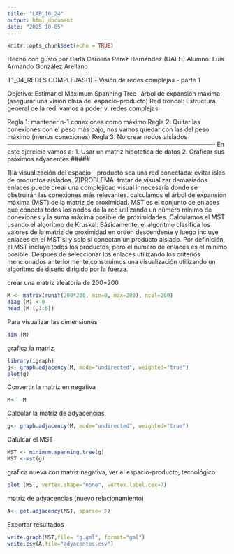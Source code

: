 ```yaml
---
title: "LAB_10_24"
output: html_document
date: "2025-10-05"
---
```


```r
knitr::opts_chunk$set(echo = TRUE)
```

Hecho con gusto por Carla Carolina Pérez Hernández (UAEH)
Alumno: Luis Armando González Arellano

T1_04_REDES COMPLEJAS(1) - Visión de redes complejas - parte 1

Objetivo: Estimar el Maximum Spanning Tree -árbol de expansión máxima- (asegurar una visión clara del espacio-producto)
Red troncal: Estructura general de la red: vamos a poder v. redes complejas

Regla 1: mantener n-1 conexiones como máximo
Regla 2: Quitar las conexiones con el peso más bajo, nos vamos quedar con las del peso máximo (menos conexiones)
Regla 3: No crear nodos aislados
 ------------------------------------------------------------------------------------------------------
En este ejercicio vamos a:
1. Usar un matriz hipotetica de datos
2. Graficar sus próximos adyacentes
#####

1)la visualización del espacio - producto sea una red conectada: evitar islas de productos aislados. 
2)PROBLEMA: tratar de visualizar demasiados enlaces puede crear una complejidad visual innecesaria donde se obstruirán las conexiones más relevantes.
calculamos el árbol de expansión máxima (MST) de la matriz de proximidad. 
MST es el conjunto de enlaces que conecta todos los nodos de la red utilizando un número mínimo de conexiones y la suma máxima posible de proximidades. 
Calculamos el MST usando el algoritmo de Kruskal: Básicamente, el algoritmo clasifica los valores de la matriz de proximidad en orden descendente y luego incluye enlaces en el MST si y solo si conectan un producto aislado. 
Por definición, el MST incluye todos los productos, pero el número de enlaces es el mínimo posible.
Después de seleccionar los enlaces utilizando los criterios mencionados anteriormente,construimos una visualización utilizando un algoritmo de diseño dirigido por la fuerza. 


crear una matriz aleatoria de 200*200
```r
M <- matrix(runif(200*200, min=0, max=200), ncol=200)
diag (M) <-0
head (M [,1:6])

```
Para visualizar las dimensiones 
```r
dim (M)
```
grafica la matriz
```r
library(igraph)
g<- graph.adjacency(M, mode="undirected", weighted="true")
plot(g)
```
Convertir la matriz en negativa 
```r
M<- -M
```
Calcular la matriz de adyacencias 
```r
g<- graph.adjacency(M, mode="undirected", weighted="true")

```
Calulcar el MST
```r
MST <- minimum.spanning.tree(g)
MST <-mst(g)
```
grafica nueva con matriz negativa, ver el espacio-producto, tecnológico 
```r
plot (MST, vertex.shape="none", vertex.label.cex=7)

```
 matriz de adyacencias (nuevo relacionamiento)
```r
A<- get.adjacency(MST, sparse= F)
```
 Exportar resultados 
```r
write.graph(MST,file= "g.gml", format="gml")
write.csv(A,file="adyacentes.csv")

```
 

